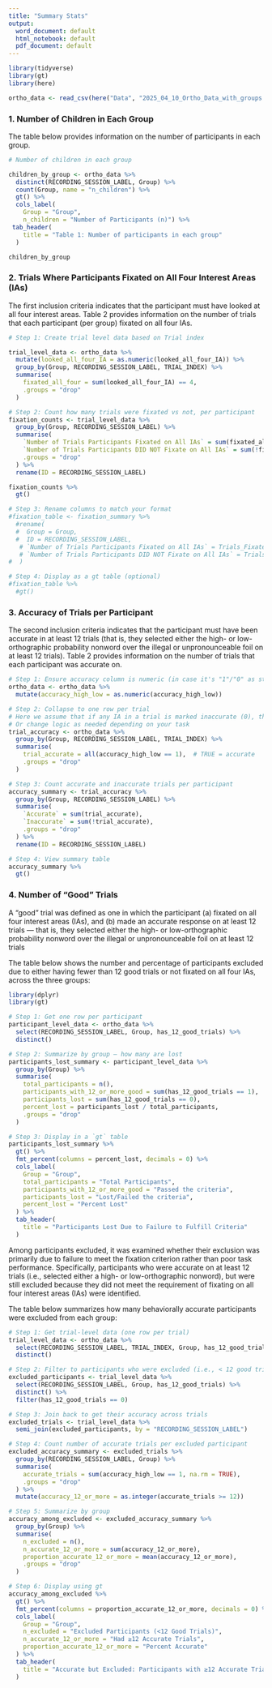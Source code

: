 ```yaml
---
title: "Summary Stats"
output:
  word_document: default
  html_notebook: default
  pdf_document: default
---
```



```r
library(tidyverse)
library(gt)
library(here)
```


```r
ortho_data <- read_csv(here("Data", "2025_04_10_Ortho_Data_with_groups.csv"))
```


### 1. Number of Children in Each Group

The table below provides information on the number of participants in each group.

```r
# Number of children in each group

children_by_group <- ortho_data %>%
  distinct(RECORDING_SESSION_LABEL, Group) %>%
  count(Group, name = "n_children") %>%
  gt() %>%
  cols_label(
    Group = "Group",
    n_children = "Number of Participants (n)") %>%
 tab_header(
    title = "Table 1: Number of participants in each group"
  )

children_by_group
```

### 2. Trials Where Participants Fixated on All Four Interest Areas (IAs)

The first inclusion criteria indicates that the participant must have looked at all four interest areas. Table 2 provides information on the number of trials that each participant (per group) fixated on all four IAs.

```r

# Step 1: Create trial level data based on Trial index

trial_level_data <- ortho_data %>%
  mutate(looked_all_four_IA = as.numeric(looked_all_four_IA)) %>%  
  group_by(Group, RECORDING_SESSION_LABEL, TRIAL_INDEX) %>%
  summarise(
    fixated_all_four = sum(looked_all_four_IA) == 4,  
    .groups = "drop"
  )

# Step 2: Count how many trials were fixated vs not, per participant
fixation_counts <- trial_level_data %>%
  group_by(Group, RECORDING_SESSION_LABEL) %>%
  summarise(
    `Number of Trials Participants Fixated on All IAs` = sum(fixated_all_four),
    `Number of Trials Participants DID NOT Fixate on All IAs` = sum(!fixated_all_four),
    .groups = "drop"
  ) %>%
  rename(ID = RECORDING_SESSION_LABEL)

fixation_counts %>%
  gt()

# Step 3: Rename columns to match your format
#fixation_table <- fixation_summary %>%
  #rename(
  #  Group = Group,
  #  ID = RECORDING_SESSION_LABEL,
   # `Number of Trials Participants Fixated on All IAs` = Trials_Fixated_All_IAs,
   # `Number of Trials Participants DID NOT Fixate on All IAs` = Trials_Not_Fixated_All_IAs
#  )

# Step 4: Display as a gt table (optional)
#fixation_table %>%
  #gt()

```

### 3. Accuracy of Trials per Participant

The second inclusion criteria indicates that the participant must have been accurate in at least 12 trials (that is, they selected either the high- or low-orthographic probability nonword over the illegal or unpronounceable foil on at least 12 trials). Table 2 provides information on the number of trials that each participant was accurate on.

```r
# Step 1: Ensure accuracy column is numeric (in case it's "1"/"0" as string)
ortho_data <- ortho_data %>%
  mutate(accuracy_high_low = as.numeric(accuracy_high_low))

# Step 2: Collapse to one row per trial
# Here we assume that if any IA in a trial is marked inaccurate (0), the whole trial is inaccurate
# Or change logic as needed depending on your task
trial_accuracy <- ortho_data %>%
  group_by(Group, RECORDING_SESSION_LABEL, TRIAL_INDEX) %>%
  summarise(
    trial_accurate = all(accuracy_high_low == 1),  # TRUE = accurate
    .groups = "drop"
  )

# Step 3: Count accurate and inaccurate trials per participant
accuracy_summary <- trial_accuracy %>%
  group_by(Group, RECORDING_SESSION_LABEL) %>%
  summarise(
    `Accurate` = sum(trial_accurate),
    `Inaccurate` = sum(!trial_accurate),
    .groups = "drop"
  ) %>%
  rename(ID = RECORDING_SESSION_LABEL)

# Step 4: View summary table
accuracy_summary %>%
  gt()

```


### 4. Number of "Good" Trials

A “good” trial was defined as one in which the participant (a) fixated on all four interest areas (IAs), and (b) made an accurate response on at least 12 trials — that is, they selected either the high- or low-orthographic probability nonword over the illegal or unpronounceable foil on at least 12 trials

The table below shows the number and percentage of participants excluded due to either having fewer than 12 good trials or not fixated on all four IAs, across the three groups:

```r
library(dplyr)
library(gt)

# Step 1: Get one row per participant
participant_level_data <- ortho_data %>%
  select(RECORDING_SESSION_LABEL, Group, has_12_good_trials) %>%
  distinct()

# Step 2: Summarize by group — how many are lost
participants_lost_summary <- participant_level_data %>%
  group_by(Group) %>%
  summarise(
    total_participants = n(),
    participants_with_12_or_more_good = sum(has_12_good_trials == 1),
    participants_lost = sum(has_12_good_trials == 0),
    percent_lost = participants_lost / total_participants,
    .groups = "drop"
  )

# Step 3: Display in a `gt` table
participants_lost_summary %>%
  gt() %>%
  fmt_percent(columns = percent_lost, decimals = 0) %>%
  cols_label(
    Group = "Group",
    total_participants = "Total Participants",
    participants_with_12_or_more_good = "Passed the criteria",
    participants_lost = "Lost/Failed the criteria",
    percent_lost = "Percent Lost"
  ) %>%
  tab_header(
    title = "Participants Lost Due to Failure to Fulfill Criteria"
  )

```

Among participants excluded, it was examined whether their exclusion was primarily due to failure to meet the fixation criterion rather than poor task performance. Specifically, participants who were accurate on at least 12 trials (i.e., selected either a high- or low-orthographic nonword), but were still excluded because they did not meet the requirement of fixating on all four interest areas (IAs) were identified.

The table below summarizes how many behaviorally accurate participants were excluded from each group:

```r

# Step 1: Get trial-level data (one row per trial)
trial_level_data <- ortho_data %>%
  select(RECORDING_SESSION_LABEL, TRIAL_INDEX, Group, has_12_good_trials, accuracy_high_low) %>%
  distinct()

# Step 2: Filter to participants who were excluded (i.e., < 12 good trials)
excluded_participants <- trial_level_data %>%
  select(RECORDING_SESSION_LABEL, Group, has_12_good_trials) %>%
  distinct() %>%
  filter(has_12_good_trials == 0)

# Step 3: Join back to get their accuracy across trials
excluded_trials <- trial_level_data %>%
  semi_join(excluded_participants, by = "RECORDING_SESSION_LABEL")

# Step 4: Count number of accurate trials per excluded participant
excluded_accuracy_summary <- excluded_trials %>%
  group_by(RECORDING_SESSION_LABEL, Group) %>%
  summarise(
    accurate_trials = sum(accuracy_high_low == 1, na.rm = TRUE),
    .groups = "drop"
  ) %>%
  mutate(accuracy_12_or_more = as.integer(accurate_trials >= 12))

# Step 5: Summarize by group
accuracy_among_excluded <- excluded_accuracy_summary %>%
  group_by(Group) %>%
  summarise(
    n_excluded = n(),
    n_accurate_12_or_more = sum(accuracy_12_or_more),
    proportion_accurate_12_or_more = mean(accuracy_12_or_more),
    .groups = "drop"
  )

# Step 6: Display using gt
accuracy_among_excluded %>%
  gt() %>%
  fmt_percent(columns = proportion_accurate_12_or_more, decimals = 0) %>%
  cols_label(
    Group = "Group",
    n_excluded = "Excluded Participants (<12 Good Trials)",
    n_accurate_12_or_more = "Had ≥12 Accurate Trials",
    proportion_accurate_12_or_more = "Percent Accurate"
  ) %>%
  tab_header(
    title = "Accurate but Excluded: Participants with ≥12 Accurate Trials but <12 'Good' Trials"
  )

```




































































